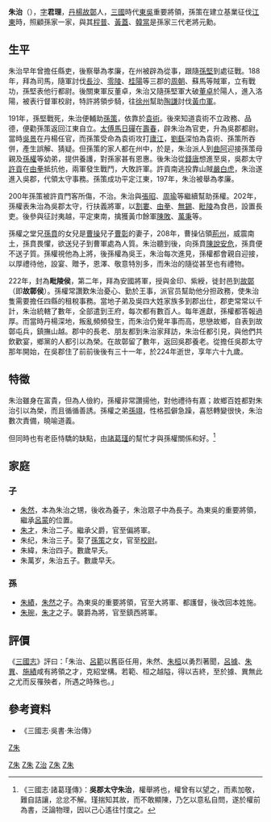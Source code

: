 {{東亞男性歷史人物
|名稱 =朱治
|身份 =
|國家 =[[東吳|東吳]]
|時代 =
|主君 =[[孫堅|孫堅]]→[[袁術|袁術]]→[[孫策|孫策]]→[[孫權|孫權]]
|屆數 =
|最高職務 =
|前任 = 
|繼任 = 
|圖片名稱 =
|圖片大小 =
|圖片說明 =
|氏 =
|姓 =
|穆坤= <!--清代八旗满洲人物专用-->
|名 =
|姓名 =
|羅馬拼音 =
|假名 = <!--日本、琉球人用-->
|諺文 = <!--朝鮮、韓國人用-->
|字 =君理
|號=
|名乘 = <!--琉球士族用-->
|職官 =安国将军、吴郡太守
|勛官 =
|散階 =
|軍號 =
|位階 =
|比秩 =
|功臣號 =
|封爵 =毗陵侯→故鄣侯
|封號 =
|御稱號 = <!--日本皇族之稱號-->
|宮號1 = <!--日本皇族之宮號-->
|宮號2 = <!--朝鮮王族之宮號-->
|封地 =
|神號 =
|尊號 =
|族裔 = 
|信仰 = <!--指的是宗教信仰-->
|旗籍 = <!--清代八旗人物专用-->
|氏族 =
|籍貫 =
|本貫 = <!--朝鮮人用-->
|世居地= <!--清代八旗人物专用-->
|世居地/穆坤= <!--专门用于清代八旗满洲人物世居地和穆坤相同时-->
|祖籍 =
|本籍 =
|出身地 =
|府邸 =
|世系 = 
|初名 =
|乳名 = <!--日本、朝鮮、琉球以外人物用-->
|幼名 = <!--日本人用-->
|兒名 = <!--朝鮮人用-->
|童名 = <!--琉球人用-->
|小字 =
|別名 =
|法號 =
|院號 =
|其他名號 =
|出生日期 =永寿二年 156年
|出生地點 =
|婚年 =
|逝世日期 =黄武三年 {{Death year and age|224|156}}
|逝世地點 =
|在位年代 =
|廟號 =
|諡號 =
|墓葬 =
|祠廟 =
|父親 =
|嫡母 =
|母親 =
|繼父=
|繼母=
|養父=
|養母=
|猶父= <!--日本人用-->
|烏帽子親= <!--日本人、琉球人用-->
|元配 =
|正室 =
|妻 =
|繼室 =
|平妻 =
|側室 =
|元配之父 =
|元配之嫡母 =
|元配之母 =
|正室之父 =
|正室之嫡母 =
|正室之母 =
|妻之父 =
|妻之嫡母 =
|妻之母 =
|繼室之父 =
|繼室之嫡母 =
|繼室之母 =
|平妻之父 =
|平妻之嫡母 =
|平妻之母 =
|兄弟 =
|姊妹 =
|嫡兄弟 =
|嫡姊妹 =
|庶兄弟 =
|庶姊妹 =
|同胞兄弟 =
|同胞姊妹 =
|異母兄弟 =
|異母姊妹 =
|異父兄弟 =
|異父姊妹 =
|繼兄弟 =
|繼姊妹 =
|子 =朱才、朱纪、朱纬、朱万岁
|女 =
|嫡子 =
|嫡女 =
|庶子 =
|庶女 =
|養子 =[[朱然|朱然]]
|養女 =
|猶子 = <!--日本人用-->
|婿養子 = <!--日本人用-->
|烏帽子子 = <!--日本人用-->
|繼子 =
|繼女 =
|其他親屬 =
|出身 = <!---此处指科举出身--->
|功名 = 
|經歷 = 
|著作 =
|注釋 =
|實錄ID = <!--指http://sillok.history.go.kr/中的個人頁，只需填入ID，如「http://sillok.history.go.kr/manInfo/popManDetail.do?manId=M_0001900」中的「M_0001900」-->
}}
'''朱治'''（{{bd|156年||224年|catIdx=Z朱}}），[[表字|字]]'''君理'''，[[丹楊|丹楊]][[故鄣|故鄣]]人，[[三國|三國]]時代[[東吳|東吳]]重要將領，孫策在建立基業征伐[[江東|江東]]時，照顧孫家一家，與其[[程普|程普]]、[[黃蓋|黃蓋]]、[[韓當|韓當]]是孫家三代老將元勳。

==生平==
朱治早年曾擔任縣吏，後察舉為孝廉，在州被辟為從事，跟隨[[孫堅|孫堅]]到處征戰。188年，拜為司馬，隨軍討伐[[長沙|長沙]]、[[零陵|零陵]]、[[桂陽|桂陽]]等三郡的[[周朝_(東漢)|周朝]]、蘇馬等賊軍，立有戰功，孫堅表他行都尉。後關東軍反董卓，朱治又隨孫堅軍大破[[董卓|董卓]]於陽人，進入洛陽，被表行督軍校尉，特許將領步騎，往[[徐州|徐州]]幫助[[陶謙|陶謙]]討伐[[黃巾軍|黃巾軍]]。 

191年，孫堅戰死，朱治便輔助[[孫策|孫策]]，依靠於[[袁術|袁術]]。後來知道袁術不立政務、品德，便勸孫策返回江東自立。[[太傅|太傅]][[馬日磾|馬日磾]]在[[壽春|壽春]]，辟朱治為官吏，升為吳郡都尉。當時[[吳景|吳景]]在丹楊任官，而孫策受命為袁術攻打[[廬江|廬江]]，[[劉繇|劉繇]]深怕為袁術、孫策所吞併，產生誤解、猜疑。但孫策的家人都在州中，於是，朱治派人到[[曲阿|曲阿]]迎接孫策母親及[[孫權|孫權]]等幼弟，提供養護，對孫家甚有恩惠。後朱治從[[錢唐|錢唐]]想進至吳，吳郡太守[[許貢|許貢]]在[[由拳|由拳]]抵抗他，兩軍發生戰鬥，大敗許軍。許貢南逃投靠山賊[[嚴白虎|嚴白虎]]，朱治遂進入吳郡，代領太守事務。孫策成功平定江東，197年，朱治被舉為孝廉。

200年孫策被許貢門客所傷，不治。朱治與[[張昭|張昭]]、[[周瑜|周瑜]]等繼續幫助孫權。202年，孫權表朱治為吳郡太守，行扶義將軍，以[[割婁|割婁]]、[[由拳|由拳]]、[[無錫|無錫]]、[[毗陵|毗陵]]為食邑，設置長吏。後參與征討夷越，平定東南，擒獲黃巾餘軍[[陳敗|陳敗]]、[[萬秉|萬秉]]等。

孫權之堂兄[[孫賁|孫賁]]的女兒是[[曹操|曹操]]兒子[[曹彰|曹彰]]的妻子，208年，曹操佔領[[荊州|荊州]]，威震南土，孫賁畏懼，欲送兒子到曹軍處為人質。朱治聽到後，向孫賁[[S:朱治說孫賁|陳說安危]]，孫賁便不送子質。孫權視他為上將，後孫權為吳王，朱治每次進見，孫權都會親自迎接，以厚禮待他，設宴、贈予，恩澤、敬意特別多，而朱治的隨從甚至也有禮物。

222年，封為'''毗陵侯'''，第二年，拜為安國將軍，授與金印、紫綬，徙封邑到[[故鄣|故鄣]]（即'''故鄣侯'''）。孫權常讚歎朱治憂心、勤於王事，派官员幫助他分担政務，使朱治隻需要擔任四縣的租稅事務。當地子弟及吳四大姓家族多到郡出仕，郡吏常常以千計，朱治統轄了數年，全部遣到王府，每次都有數百人。每年進獻，孫權都答報過厚。而當時丹楊深地，叛亂頻頻發生，而朱治仍覺年事而高，思戀故鄉，自表到故鄣屯兵，鎮撫山越。郡中的長老、朋友都到朱治家拜訪，朱治任都引見，與他們共飲歡宴，鄉黨的人都引以為榮。在故鄣留了數年，返回吳郡養老。從擔任吳郡太守那年開始，在吳郡住了前前後後有三十一年，於224年逝世，享年六十九歲。

==特徵==
朱治雖身在富貴，但為人儉約，孫權非常讚揚他，對他禮待有嘉；故鄉百姓都對朱治引以為榮，而且循循善誘。孫權之弟[[孫翊|孫翊]]，性格孤僻急躁，喜怒轉變很快，朱治數次責備，曉喻道義。

但同時也有老臣恃驕的缺點，由[[諸葛瑾|諸葛瑾]]的幫忙才與孫權關係和好。<ref>《三國志·諸葛瑾傳》：'''吳郡太守朱治'''，權舉將也，權曾有以望之，而素加敬，難自詰讓，忿忿不解。瑾揣知其故，而不敢顯陳，乃乞以意私自問，遂於權前為書，泛論物理，因以己心遙往忖度之。</ref>

==家庭==
===子===
*[[朱然|朱然]]，本為朱治之甥，後收為養子，朱治眾子中為長子。為東吳的重要將領，繼承[[呂蒙|呂蒙]]的位置。
*[[朱才|朱才]]，朱治二子。繼承父爵，官至偏將軍。
*朱纪，朱治三子。娶了[[孫策|孫策]]之女，官至[[校尉|校尉]]。
*朱緯，朱治四子。數歲早夭。
*朱萬岁，朱治五子。數歲早夭。

===孫===
*[[朱績|朱績]]，[[朱然|朱然]]之子。為東吳的重要將領，官至大將軍、都護督，後改回本姓施。
*[[朱琬|朱琬]]，[[朱才|朱才]]之子。襲爵為將，官至鎮西將軍。

==評價==
《[[三國志|三國志]]》評曰：「朱治、[[呂範|呂範]]以舊臣任用，朱然、[[朱桓|朱桓]]以勇烈著聞，[[呂據|呂據]]、[[朱異|朱異]]、[[施績|施績]]咸有將領之才，克紹堂構。若範、桓之越隘，得以吉終，至於據、異無此之尤而反罹殃者，所遇之時殊也。」

==參考資料==
*《三國志·吳書·朱治傳》

{{三国志}}

[[Category:東漢軍事人物|Z朱]]
[[分类:东吴军事人物|Z朱]]
[[Category:安吉人|Z朱]]
[[Category:朱姓|Z治]]
[[Category:东吴列侯|Z朱]]
[[Category:东吴太守|Z朱]]